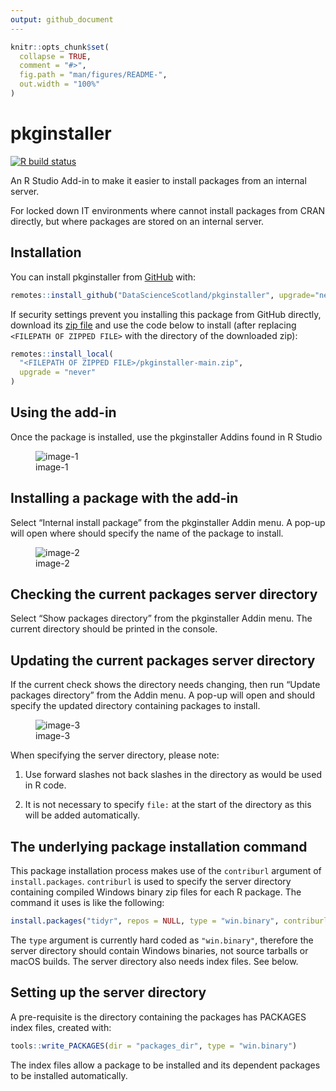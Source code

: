 ```yaml
---
output: github_document
---
```


<!-- README.md is generated from README.Rmd. Please edit that file -->

```r
knitr::opts_chunk$set(
  collapse = TRUE,
  comment = "#>",
  fig.path = "man/figures/README-",
  out.width = "100%"
)
```

# pkginstaller

<!-- badges: start -->
[![R build status](https://github.com/DataScienceScotland/pkginstaller/workflows/R-CMD-check/badge.svg)](https://github.com/DataScienceScotland/pkginstaller/actions)
<!-- badges: end -->

An R Studio Add-in to make it easier to install packages from an internal server.

For locked down IT environments where cannot install packages from CRAN directly, but where packages are stored on an internal server. 


## Installation

You can install pkginstaller from [GitHub](https://github.com/) with:

``` r
remotes::install_github("DataScienceScotland/pkginstaller", upgrade="never")
```

If security settings prevent you installing this package from GitHub directly, download its [zip file](https://github.com/DataScienceScotland/pkginstaller/archive/refs/heads/main.zip) and use the code below to install (after replacing `<FILEPATH OF ZIPPED FILE>` with the directory of the downloaded zip):

```r
remotes::install_local(
  "<FILEPATH OF ZIPPED FILE>/pkginstaller-main.zip",
  upgrade = "never"
)
```

## Using the add-in

Once the package is installed, use the pkginstaller Addins found in R Studio  

![image-1](man/figures/Addin_img.png)


## Installing a package with the add-in

Select "Internal install package" from the pkginstaller Addin menu. A pop-up will open where should specify the name of the package to install.  

![image-2](man/figures/Install_img.png)  


## Checking the current packages server directory
Select "Show packages directory" from the pkginstaller Addin menu. The current directory should be printed in the console.


## Updating the current packages server directory
If the current check shows the directory needs changing, then run "Update packages directory" from the Addin menu. A pop-up will open and should specify the updated directory containing packages to install.  

![image-3](man/figures/Server_img.png)  

When specifying the server directory, please note:

1. Use forward slashes not back slashes in the directory as would be used in R code.

2. It is not necessary to specify `file:` at the start of the directory as this will be added automatically.


## The underlying package installation command

This package installation process makes use of the `contriburl` argument of `install.packages`. `contriburl` is used to specify the server directory containing compiled Windows binary zip files for each R package. The command it uses is like the following:

```r
install.packages("tidyr", repos = NULL, type = "win.binary", contriburl = "file://internal_server/r422_packages")
```

The `type` argument is currently hard coded as `"win.binary"`, therefore the server directory should contain Windows binaries, not source tarballs or macOS builds. The server directory also needs index files. See below.

## Setting up the server directory

A pre-requisite is the directory containing the packages has PACKAGES index files, created with:
```r
tools::write_PACKAGES(dir = "packages_dir", type = "win.binary")
```
The index files allow a package to be installed and its dependent packages to be installed automatically.


